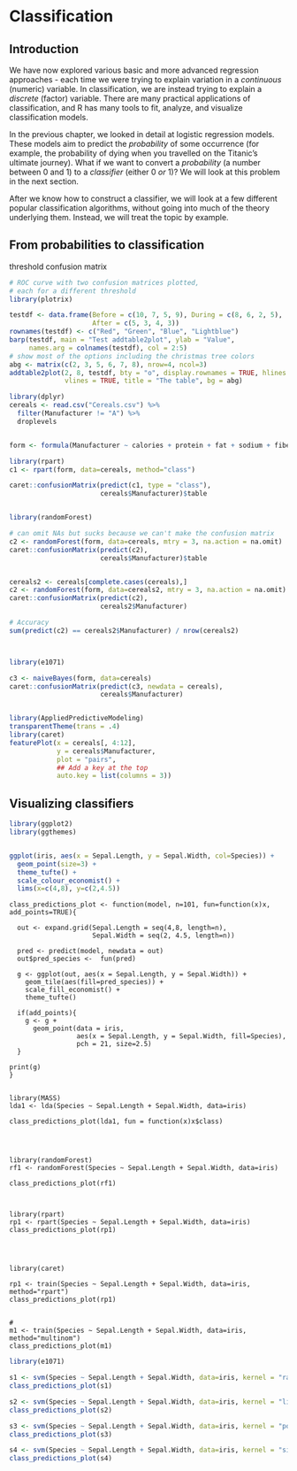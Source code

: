 # Classification

## Introduction

We have now explored various basic and more advanced regression approaches - each time we were trying to explain variation in a *continuous* (numeric) variable. In classification, we are instead trying to explain a *discrete* (factor) variable. There are many practical applications of classification, and R has many tools to fit, analyze, and visualize classification models.

In the previous chapter, we looked in detail at logistic regression models. These models aim to predict the *probability* of some occurrence (for example, the probability of dying when you travelled on the Titanic's ultimate journey). What if we want to convert a *probability* (a number between 0 and 1) to a *classifier* (either 0 *or* 1)? We will look at this problem in the next section.

After we know how to construct a classifier, we will look at a few different popular classification algorithms, without going into much of the theory underlying them. Instead, we will treat the topic by example.


## From probabilities to classification

threshold
confusion matrix



```r
# ROC curve with two confusion matrices plotted,
# each for a different threshold
library(plotrix)

testdf <- data.frame(Before = c(10, 7, 5, 9), During = c(8, 6, 2, 5),
                     After = c(5, 3, 4, 3))
rownames(testdf) <- c("Red", "Green", "Blue", "Lightblue")
barp(testdf, main = "Test addtable2plot", ylab = "Value",
     names.arg = colnames(testdf), col = 2:5)
# show most of the options including the christmas tree colors
abg <- matrix(c(2, 3, 5, 6, 7, 8), nrow=4, ncol=3)
addtable2plot(2, 8, testdf, bty = "o", display.rownames = TRUE, hlines = TRUE,
              vlines = TRUE, title = "The table", bg = abg)

```







```r
library(dplyr)
cereals <- read.csv("Cereals.csv") %>%
  filter(Manufacturer != "A") %>%
  droplevels


form <- formula(Manufacturer ~ calories + protein + fat + sodium + fiber + carbo + sugars + potass + vitamins)

library(rpart)
c1 <- rpart(form, data=cereals, method="class")

caret::confusionMatrix(predict(c1, type = "class"), 
                       cereals$Manufacturer)$table


library(randomForest)

# can omit NAs but sucks because we can't make the confusion matrix
c2 <- randomForest(form, data=cereals, mtry = 3, na.action = na.omit)
caret::confusionMatrix(predict(c2), 
                       cereals$Manufacturer)$table


cereals2 <- cereals[complete.cases(cereals),]
c2 <- randomForest(form, data=cereals2, mtry = 3, na.action = na.omit)
caret::confusionMatrix(predict(c2), 
                       cereals2$Manufacturer)

# Accuracy
sum(predict(c2) == cereals2$Manufacturer) / nrow(cereals2)



library(e1071)

c3 <- naiveBayes(form, data=cereals)
caret::confusionMatrix(predict(c3, newdata = cereals), 
                       cereals$Manufacturer)


library(AppliedPredictiveModeling)
transparentTheme(trans = .4)
library(caret)
featurePlot(x = cereals[, 4:12], 
            y = cereals$Manufacturer, 
            plot = "pairs",
            ## Add a key at the top
            auto.key = list(columns = 3))

```



## Visualizing classifiers


```r


library(ggplot2)
library(ggthemes)


ggplot(iris, aes(x = Sepal.Length, y = Sepal.Width, col=Species)) +
  geom_point(size=3) +
  theme_tufte() +
  scale_colour_economist() +
  lims(x=c(4,8), y=c(2,4.5))


```




```eval
class_predictions_plot <- function(model, n=101, fun=function(x)x, add_points=TRUE){
  
  out <- expand.grid(Sepal.Length = seq(4,8, length=n),
                     Sepal.Width = seq(2, 4.5, length=n))
  
  pred <- predict(model, newdata = out)
  out$pred_species <-  fun(pred)

  g <- ggplot(out, aes(x = Sepal.Length, y = Sepal.Width)) +
    geom_tile(aes(fill=pred_species)) +
    scale_fill_economist() +
    theme_tufte()
  
  if(add_points){
    g <- g + 
      geom_point(data = iris, 
                 aes(x = Sepal.Length, y = Sepal.Width, fill=Species),
                 pch = 21, size=2.5) 
  }
  
print(g)
}


library(MASS)
lda1 <- lda(Species ~ Sepal.Length + Sepal.Width, data=iris)

class_predictions_plot(lda1, fun = function(x)x$class)




library(randomForest)
rf1 <- randomForest(Species ~ Sepal.Length + Sepal.Width, data=iris)

class_predictions_plot(rf1)



library(rpart)
rp1 <- rpart(Species ~ Sepal.Length + Sepal.Width, data=iris)
class_predictions_plot(rp1)




library(caret)

rp1 <- train(Species ~ Sepal.Length + Sepal.Width, data=iris, method="rpart")
class_predictions_plot(rp1)


# 
m1 <- train(Species ~ Sepal.Length + Sepal.Width, data=iris, method="multinom")
class_predictions_plot(m1)

```



```r
library(e1071)

s1 <- svm(Species ~ Sepal.Length + Sepal.Width, data=iris, kernel = "radial")
class_predictions_plot(s1)

s2 <- svm(Species ~ Sepal.Length + Sepal.Width, data=iris, kernel = "linear")
class_predictions_plot(s2)

s3 <- svm(Species ~ Sepal.Length + Sepal.Width, data=iris, kernel = "polynomial")
class_predictions_plot(s3)

s4 <- svm(Species ~ Sepal.Length + Sepal.Width, data=iris, kernel = "sigmoid")
class_predictions_plot(s4)


```

